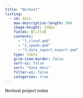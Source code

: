 ```yaml
---
title: "Norkost"
listing:
  - id: docs
    max-description-length: 500
    image-height: 150px
    fields: [title]
    contents: 
      - "1_cloud.qmd"
      - "2_spade.qmd"
      - "3_data_import_export.qmd"
    type: table
    grid-item-border: false
    sort-ui: false
    sort: "date desc"
    filter-ui: false
    categories: true
---
```


Norkost project notes


